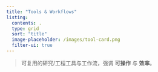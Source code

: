 ```yaml
---
title: "Tools & Workflows"
listing:
  contents: .
  type: grid
  sort: "title"
  image-placeholder: /images/tool-card.png
  filter-ui: true
---
```


> 可复用的研究/工程工具与工作流，强调 **可操作** 与 **效率**。
